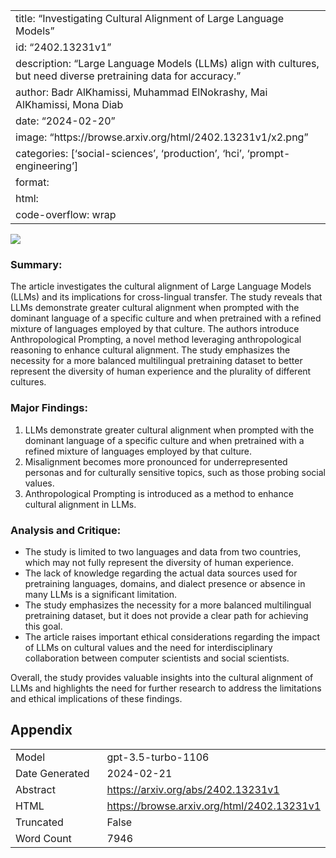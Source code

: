 
---
title: "Investigating Cultural Alignment of Large Language Models"
id: "2402.13231v1"
description: "Large Language Models (LLMs) align with cultures, but need diverse pretraining data for accuracy."
author: Badr AlKhamissi, Muhammad ElNokrashy, Mai AlKhamissi, Mona Diab
date: "2024-02-20"
image: "https://browse.arxiv.org/html/2402.13231v1/x2.png"
categories: ['social-sciences', 'production', 'hci', 'prompt-engineering']
format:
  html:
    code-overflow: wrap
---

![](https://browse.arxiv.org/html/2402.13231v1/x2.png)

### Summary:
The article investigates the cultural alignment of Large Language Models (LLMs) and its implications for cross-lingual transfer. The study reveals that LLMs demonstrate greater cultural alignment when prompted with the dominant language of a specific culture and when pretrained with a refined mixture of languages employed by that culture. The authors introduce Anthropological Prompting, a novel method leveraging anthropological reasoning to enhance cultural alignment. The study emphasizes the necessity for a more balanced multilingual pretraining dataset to better represent the diversity of human experience and the plurality of different cultures.

### Major Findings:
1. LLMs demonstrate greater cultural alignment when prompted with the dominant language of a specific culture and when pretrained with a refined mixture of languages employed by that culture.
2. Misalignment becomes more pronounced for underrepresented personas and for culturally sensitive topics, such as those probing social values.
3. Anthropological Prompting is introduced as a method to enhance cultural alignment in LLMs.

### Analysis and Critique:
- The study is limited to two languages and data from two countries, which may not fully represent the diversity of human experience.
- The lack of knowledge regarding the actual data sources used for pretraining languages, domains, and dialect presence or absence in many LLMs is a significant limitation.
- The study emphasizes the necessity for a more balanced multilingual pretraining dataset, but it does not provide a clear path for achieving this goal.
- The article raises important ethical considerations regarding the impact of LLMs on cultural values and the need for interdisciplinary collaboration between computer scientists and social scientists.

Overall, the study provides valuable insights into the cultural alignment of LLMs and highlights the need for further research to address the limitations and ethical implications of these findings.

## Appendix

|          |          |
|----------|----------|
| Model     | gpt-3.5-turbo-1106       |
| Date Generated     | 2024-02-21       |
| Abstract | [https://arxiv.org/abs/2402.13231v1](https://arxiv.org/abs/2402.13231v1)        |
| HTML     | [https://browse.arxiv.org/html/2402.13231v1](https://browse.arxiv.org/html/2402.13231v1)       |
| Truncated       | False       |
| Word Count       | 7946       |